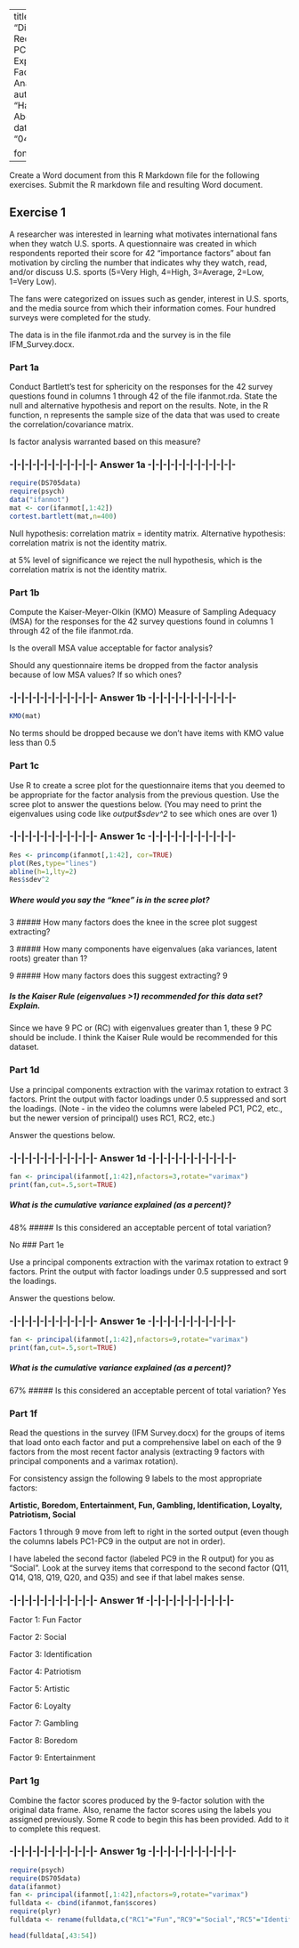 
---
title: "Dimension Reduction - PCA and Exploratory Factor Analysis"
author: "Hamid Aboutaher"
date: "04/23/2021"

fontsize: 12pt
---

Create a Word document from this R Markdown file for the following exercises.  Submit the R markdown file and resulting Word document.   

## Exercise 1

A researcher was interested in learning what motivates international fans when they watch U.S. sports.  A questionnaire was created in which respondents reported their score for 42 "importance factors" about fan motivation by circling the number that indicates why they watch, read, and/or discuss U.S. sports (5=Very High, 4=High, 3=Average, 2=Low, 1=Very Low).   

The fans were categorized on issues such as gender, interest in U.S. sports, and the media source from which their information comes.  Four hundred surveys were completed for the study.

The data is in the file ifanmot.rda and the survey is in the file IFM_Survey.docx.

### Part 1a

Conduct Bartlett's test for sphericity on the responses for the 42 survey questions found in columns 1 through 42 of the file ifanmot.rda.  State the null and alternative hypothesis and report on the results.  Note, in the R function, n represents the sample size of the data that was used to create the correlation/covariance matrix.

Is factor analysis warranted based on this measure?

### -|-|-|-|-|-|-|-|-|-|-|- Answer 1a -|-|-|-|-|-|-|-|-|-|-|-

```{r}
require(DS705data)
require(psych)
data("ifanmot")
mat <- cor(ifanmot[,1:42])
cortest.bartlett(mat,n=400)

```

Null hypothesis:  correlation matrix = identity matrix.
Alternative hypothesis:  correlation matrix is not the identity matrix.

at 5% level of significance we reject the null hypothesis, which is the correlation matrix is not the identity matrix.


### Part 1b

Compute the Kaiser-Meyer-Olkin (KMO) Measure of Sampling Adequacy (MSA) for the responses for the 42 survey questions found in columns 1 through 42 of the file ifanmot.rda.  

Is the overall MSA value acceptable for factor analysis?

Should any questionnaire items be dropped from the factor analysis because of low MSA values?  If so which ones?

### -|-|-|-|-|-|-|-|-|-|-|- Answer 1b -|-|-|-|-|-|-|-|-|-|-|-

```{r }
KMO(mat)

```
No terms should be dropped because we don't have items with KMO value less than 0.5


### Part 1c  

Use R to create a scree plot for the questionnaire items that you deemed to be appropriate for the factor analysis from the previous question.  Use the scree plot to answer the questions below.  (You may need to print the eigenvalues using code like *output$sdev^2* to see which ones are over 1) 

### -|-|-|-|-|-|-|-|-|-|-|- Answer 1c -|-|-|-|-|-|-|-|-|-|-|-

```{r }
Res <- princomp(ifanmot[,1:42], cor=TRUE)
plot(Res,type="lines")  
abline(h=1,lty=2)
Res$sdev^2

```

##### Where would you say the "knee" is in the scree plot?  

3
##### How many factors does the knee in the scree plot suggest extracting?

3
##### How many components have eigenvalues (aka variances, latent roots) greater than 1?

9
##### How many factors does this suggest extracting?
9

##### Is the Kaiser Rule (eigenvalues >1) recommended for this data set?  Explain.

Since we have 9 PC or (RC) with eigenvalues greater than 1, these 9 PC should be include. I think the Kaiser Rule would be recommended for this dataset. 

### Part 1d

Use a principal components extraction with the varimax rotation to extract 3 factors.  Print the output with factor loadings under 0.5 suppressed and sort the loadings.  (Note - in the video the columns were labeled PC1, PC2, etc., but the newer version of principal() uses RC1, RC2, etc.)

Answer the questions below.

### -|-|-|-|-|-|-|-|-|-|-|- Answer 1d -|-|-|-|-|-|-|-|-|-|-|-

```{r }
fan <- principal(ifanmot[,1:42],nfactors=3,rotate="varimax")
print(fan,cut=.5,sort=TRUE)

```

##### What is the cumulative variance explained (as a percent)?  

48%
##### Is this considered an acceptable percent of total variation?

No
### Part 1e

Use a principal components extraction with the varimax rotation to extract 9 factors.  Print the output with factor loadings under 0.5 suppressed and sort the loadings.

Answer the questions below.

### -|-|-|-|-|-|-|-|-|-|-|- Answer 1e -|-|-|-|-|-|-|-|-|-|-|-

```{r }
fan <- principal(ifanmot[,1:42],nfactors=9,rotate="varimax")
print(fan,cut=.5,sort=TRUE)

```

##### What is the cumulative variance explained (as a percent)?  

67%
##### Is this considered an acceptable percent of total variation?
Yes

### Part 1f

Read the questions in the survey (IFM Survey.docx) for the groups of items that load onto each factor and put a comprehensive label on each of the 9 factors from the most recent factor analysis (extracting 9 factors with principal components and a varimax rotation).

For consistency assign the following 9 labels to the most appropriate factors:

**Artistic, Boredom, Entertainment, Fun, Gambling, Identification, Loyalty, Patriotism, Social**

Factors 1 through 9 move from left to right in the sorted output (even though the columns labels PC1-PC9 in the output are not in order). 

I have labeled the second factor (labeled PC9 in the R output) for you as "Social". Look at the survey items that correspond to the second factor (Q11, Q14, Q18, Q19, Q20, and Q35) and see if that label makes sense.

### -|-|-|-|-|-|-|-|-|-|-|- Answer 1f -|-|-|-|-|-|-|-|-|-|-|-

Factor 1: Fun Factor

Factor 2: Social

Factor 3: Identification

Factor 4: Patriotism

Factor 5: Artistic

Factor 6:  Loyalty

Factor 7: Gambling

Factor 8: Boredom

Factor 9: Entertainment

### Part 1g
    
Combine the factor scores produced by the 9-factor solution with the original data frame.  Also, rename the factor scores using the labels you assigned previously.  Some R code to begin this has been provided.  Add to it to complete this request.
    
### -|-|-|-|-|-|-|-|-|-|-|- Answer 1g -|-|-|-|-|-|-|-|-|-|-|-

```{r}
require(psych)
require(DS705data)
data(ifanmot)
fan <- principal(ifanmot[,1:42],nfactors=9,rotate="varimax")
fulldata <- cbind(ifanmot,fan$scores)
require(plyr)
fulldata <- rename(fulldata,c("RC1"="Fun","RC9"="Social","RC5"="Identification","RC3"="Patriotism","RC4"="Artistic","RC7"="Loyalty","RC2"="Gambling","RC6"="Boredom","RC8"="Entertainment"))  # 

head(fulldata[,43:54])
```


